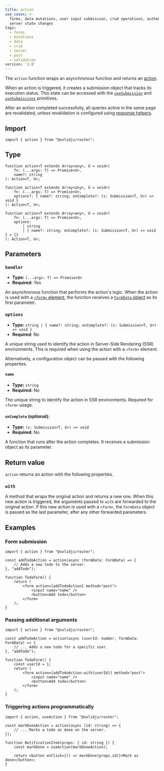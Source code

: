 ```yaml
---
title: action
use_cases: >-
  forms, data mutations, user input submission, crud operations, authentication,
  server state changes
tags:
  - forms
  - mutations
  - data
  - crud
  - server
  - post
  - validation
version: '1.0'
---
```


The `action` function wraps an asynchronous function and returns an [action](/solid-router/concepts/actions).

When an action is triggered, it creates a submission object that tracks its execution status.
This state can be accessed with the [`useSubmission`](/solid-router/reference/data-apis/use-submission) and [`useSubmissions`](/solid-router/reference/data-apis/use-submissions) primitives.

After an action completed successfully, all queries active in the same page are revalidated, unless revalidation is configured using [response helpers](/solid-router/concepts/actions#managing-navigation-and-revalidation).

## Import

```tsx
import { action } from "@solidjs/router";
```

## Type

```tsx
function action<T extends Array<any>, U = void>(
	fn: (...args: T) => Promise<U>,
	name?: string
): Action<T, U>;

function action<T extends Array<any>, U = void>(
	fn: (...args: T) => Promise<U>,
	options?: { name?: string; onComplete?: (s: Submission<T, U>) => void }
): Action<T, U>;

function action<T extends Array<any>, U = void>(
	fn: (...args: T) => Promise<U>,
	options:
		| string
		| { name?: string; onComplete?: (s: Submission<T, U>) => void } = {}
): Action<T, U>;
```

## Parameters

### `handler`

- **Type:** `(...args: T) => Promise<U>`
- **Required:** Yes

An asynchronous function that performs the action's logic.
When the action is used with a [`<form>` element](https://developer.mozilla.org/en-US/docs/Web/HTML/Reference/Elements/form), the function receives a [`FormData` object](https://developer.mozilla.org/en-US/docs/Web/API/FormData) as its first parameter.

### `options`

- **Type:** `string | { name?: string; onComplete?: (s: Submission<T, U>) => void }`
- **Required**: No

A unique string used to identify the action in Server-Side Rendering (SSR) environments.
This is required when using the action with a `<form>` element.

Alternatively, a configuration object can be passed with the following properties.

#### `name`

- **Type:** `string`
- **Required:** No

The unique string to identify the action in SSR environments.
Required for `<form>` usage.

#### `onComplete` (optional):

- **Type:** `(s: Submission<T, U>) => void`
- **Required:** No

A function that runs after the action completes.
It receives a submission object as its parameter.

## Return value

`action` returns an action with the following properties.

### `with`

A method that wraps the original action and returns a new one.
When this new action is triggered, the arguments passed to `with` are forwarded to the original action.
If this new action is used with a `<form>`, the `FormData` object is passed as the last parameter, after any other forwarded parameters.

## Examples

### Form submission

```tsx
import { action } from "@solidjs/router";

const addTodoAction = action(async (formData: FormData) => {
	// Adds a new todo to the server.
}, "addTodo");

function TodoForm() {
	return (
		<form action={addTodoAction} method="post">
			<input name="name" />
			<button>Add todo</button>
		</form>
	);
}
```

### Passing additional arguments

```tsx
import { action } from "@solidjs/router";

const addTodoAction = action(async (userId: number, formData: FormData) => {
	// ... Adds a new todo for a specific user.
}, "addTodo");

function TodoForm() {
	const userId = 1;
	return (
		<form action={addTodoAction.with(userId)} method="post">
			<input name="name" />
			<button>Add todo</button>
		</form>
	);
}
```

### Triggering actions programmatically

```tsx
import { action, useAction } from "@solidjs/router";

const markDoneAction = action(async (id: string) => {
	// ... Marks a todo as done on the server.
});

function NotificationItem(props: { id: string }) {
	const markDone = useAction(markDoneAction);

	return <button onClick={() => markDone(props.id)}>Mark as done</button>;
}
```
